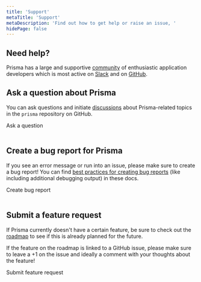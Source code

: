 ```yaml
---
title: 'Support'
metaTitle: 'Support'
metaDescription: 'Find out how to get help or raise an issue, '
hidePage: false
---
```


## Need help?

Prisma has a large and supportive [community](https://prisma.io/community) of enthusiastic application developers which is most active on [Slack](https://slack.prisma.io) and on [GitHub](https://github.com/prisma/prisma).

## Ask a question about Prisma

You can ask questions and initiate [discussions](https://github.com/prisma/prisma/discussions/) about Prisma-related topics in the `prisma` repository on GitHub.

<ButtonLink color="dark" type="primary" href="https://github.com/prisma/prisma/discussions">
  Ask a question
</ButtonLink>
<br />
<br />

## Create a bug report for Prisma

If you see an error message or run into an issue, please make sure to create a bug report! You can find [best practices for creating bug reports](creating-bug-reports) (like including additional debugging output) in these docs.

<ButtonLink
color="dark"
type="primary"
href="https://github.com/prisma/prisma/issues/new?assignees=&labels=&template=bug_report.md&title='Create bug report'">
  Create bug report
</ButtonLink>
<br />
<br />

## Submit a feature request

If Prisma currently doesn't have a certain feature, be sure to check out the [roadmap](../about/roadmap) to see if this is already planned for the future.

If the feature on the roadmap is linked to a GitHub issue, please make sure to leave a +1 on the issue and ideally a comment with your thoughts about the feature!

<ButtonLink
color="dark"
type="primary"
href="https://github.com/prisma/prisma/issues/new?assignees=&labels=&template=feature_request.md&title='Submit feature request'">
Submit feature request
</ButtonLink>
